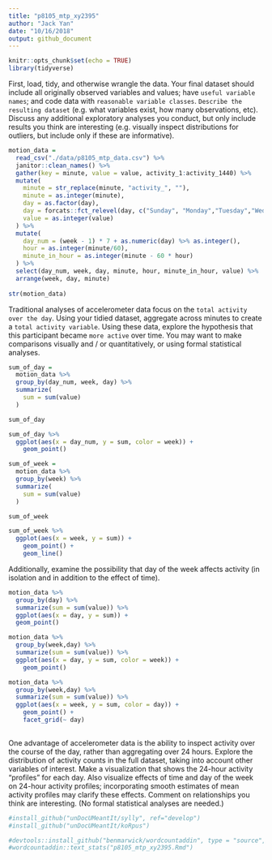 ```yaml
---
title: "p8105_mtp_xy2395"
author: "Jack Yan"
date: "10/16/2018"
output: github_document
---
```


```r
knitr::opts_chunk$set(echo = TRUE)
library(tidyverse)
```
First, load, tidy, and otherwise wrangle the data. Your final dataset should include all originally observed variables and values; have `useful variable names`; and code data with `reasonable variable classes`. `Describe the resulting dataset` (e.g. what variables exist, how many observations, etc). Discuss any additional exploratory analyses you conduct, but only include results you think are interesting (e.g. visually inspect distributions for outliers, but include only if these are informative).
```r
motion_data = 
  read_csv("./data/p8105_mtp_data.csv") %>% 
  janitor::clean_names() %>% 
  gather(key = minute, value = value, activity_1:activity_1440) %>% 
  mutate(
    minute = str_replace(minute, "activity_", ""),
    minute = as.integer(minute),
    day = as.factor(day),
    day = forcats::fct_relevel(day, c("Sunday", "Monday","Tuesday","Wednesday","Thursday","Friday","Saturday")),
    value = as.integer(value)
  ) %>% 
  mutate(
    day_num = (week - 1) * 7 + as.numeric(day) %>% as.integer(),
    hour = as.integer(minute/60),
    minute_in_hour = as.integer(minute - 60 * hour)
  ) %>% 
  select(day_num, week, day, minute, hour, minute_in_hour, value) %>% 
  arrange(week, day, minute)
  
str(motion_data)
```

Traditional analyses of accelerometer data focus on the `total activity over the day`. Using your tidied dataset, aggregate across minutes to create a `total activity variable`. Using these data, explore the hypothesis that this participant became `more active` over time. You may want to make comparisons visually and / or quantitatively, or using formal statistical analyses. 

```r
sum_of_day = 
  motion_data %>% 
  group_by(day_num, week, day) %>% 
  summarize(
    sum = sum(value)
  )

sum_of_day

sum_of_day %>% 
  ggplot(aes(x = day_num, y = sum, color = week)) +
    geom_point()

sum_of_week = 
  motion_data %>% 
  group_by(week) %>% 
  summarize(
    sum = sum(value)
  )

sum_of_week

sum_of_week %>% 
  ggplot(aes(x = week, y = sum)) +
    geom_point() +
    geom_line()

```


Additionally, examine the possibility that day of the week affects activity (in isolation and in addition to the effect of time).

```r
motion_data %>% 
  group_by(day) %>% 
  summarize(sum = sum(value)) %>% 
  ggplot(aes(x = day, y = sum)) +
  geom_point()

motion_data %>% 
  group_by(week,day) %>%
  summarize(sum = sum(value)) %>% 
  ggplot(aes(x = day, y = sum, color = week)) +
    geom_point()

motion_data %>% 
  group_by(week,day) %>%
  summarize(sum = sum(value)) %>% 
  ggplot(aes(x = week, y = sum, color = day)) +
    geom_point() +
    facet_grid(~ day)
  
```

One advantage of accelerometer data is the ability to inspect activity over the course of the day, rather than aggregating over 24 hours. Explore the distribution of activity counts in the full dataset, taking into account other variables of interest. Make a visualization that shows the 24-hour activity “profiles” for each day. Also visualize effects of time and day of the week on 24-hour activity profiles; incorporating smooth estimates of mean activity profiles may clarify these effects. Comment on relationships you think are interesting. (No formal statistical analyses are needed.)
```r
#install_github("unDocUMeantIt/sylly", ref="develop")
#install_github("unDocUMeantIt/koRpus")

#devtools::install_github("benmarwick/wordcountaddin", type = "source", dependencies = TRUE,force=TRUE)
#wordcountaddin::text_stats("p8105_mtp_xy2395.Rmd")
```

